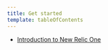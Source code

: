 ```yaml
---
title: Get started
template: tableOfContents
---
```


* [Introduction to New Relic One](/docs/new-relic-one/use-new-relic-one/get-started/introduction-new-relic-one)
